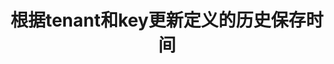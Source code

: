 ---
title: '根据tenant和key更新定义的历史保存时间'
openapi: 'PUT /decision-definition/key/{key}/tenant-id/{tenant-id}/history-time-to-live'
---